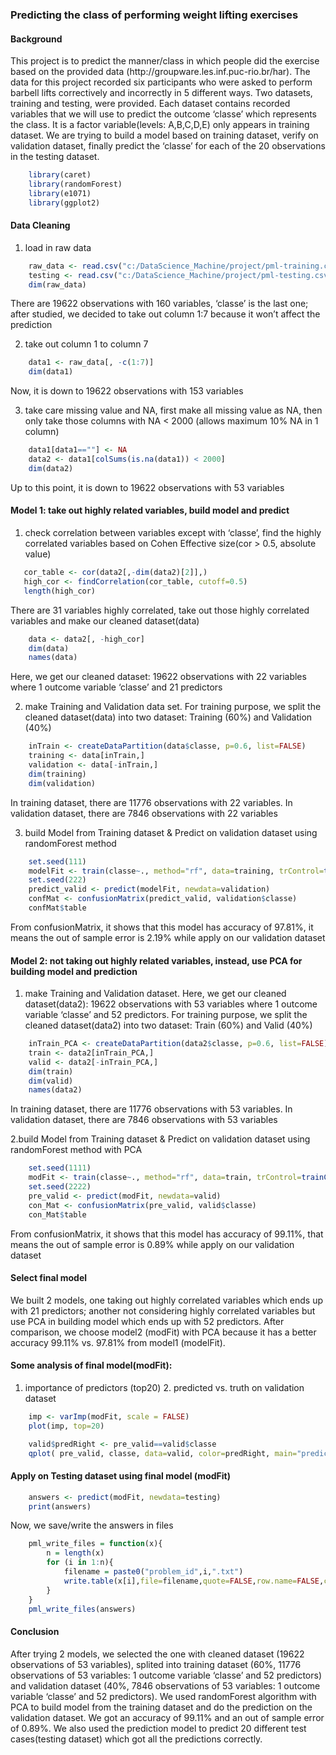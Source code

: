 
### Predicting the class of performing weight lifting exercises


####  Background
This project is to predict the manner/class in which people did the exercise based on the provided data (http://groupware.les.inf.puc-rio.br/har). The data for this project recorded six participants who were asked to perform barbell lifts correctively and incorrectly in 5 different ways. Two datasets, training and testing, were provided. Each dataset contains recorded variables that we will use to predict the outcome 'classe' which represents the class. It is a factor variable(levels: A,B,C,D,E) only appears in training dataset. We are trying to build a model based on training dataset, verify on validation dataset, finally predict the 'classe' for each of the 20 observations in the testing dataset.

```r
    library(caret)
    library(randomForest)
    library(e1071)
    library(ggplot2)    
```
#### Data Cleaning 
1. load in raw data
```r
    raw_data <- read.csv("c:/DataScience_Machine/project/pml-training.csv")
    testing <- read.csv("c:/DataScience_Machine/project/pml-testing.csv")
    dim(raw_data) 
```
There are 19622 observations with 160 variables, 'classe' is the last one; after studied, we decided to take out column 1:7 because it won't affect the prediction

2. take out column 1 to column 7
```r
    data1 <- raw_data[, -c(1:7)]
    dim(data1)
```
Now, it is down to 19622 observations with 153 variables

3. take care missing value and NA, first make all missing value as NA, then only take those columns with NA < 2000 (allows maximum 10% NA in 1 column)
```r
    data1[data1==""] <- NA
    data2 <- data1[colSums(is.na(data1)) < 2000]
    dim(data2)
```
Up to this point, it is down to 19622 observations with 53 variables


#### Model 1: take out highly related variables, build model and predict
1. check correlation between variables except with 'classe', find the highly correlated variables based on Cohen Effective size(cor > 0.5, absolute value)
```r
   cor_table <- cor(data2[,-dim(data2)[2]],) 
   high_cor <- findCorrelation(cor_table, cutoff=0.5) 
   length(high_cor) 
```
There are 31 variables highly correlated, take out those highly correlated variables and make our cleaned dataset(data)
```r
    data <- data2[, -high_cor]
    dim(data)
    names(data)
```
Here, we get our cleaned dataset: 19622 observations with 22 variables where 1 outcome variable 'classe' and 21 predictors

2. make Training and Validation data set. For training purpose, we split the cleaned dataset(data) into two dataset: Training (60%) and Validation (40%)
```r
    inTrain <- createDataPartition(data$classe, p=0.6, list=FALSE)
    training <- data[inTrain,]
    validation <- data[-inTrain,]
    dim(training)
    dim(validation)
```
In training dataset, there are 11776 observations with 22 variables. In validation dataset, there are 7846 observations with 22 variables

3. build Model from Training dataset & Predict on validation dataset using randomForest method 
```r
    set.seed(111)
    modelFit <- train(classe~., method="rf", data=training, trControl=trainControl(method="cv"), importance=TRUE)
    set.seed(222)
    predict_valid <- predict(modelFit, newdata=validation)
    confMat <- confusionMatrix(predict_valid, validation$classe)
    confMat$table
```
From confusionMatrix, it shows that this model has accuracy of 97.81%, it means the out of sample error is 2.19% while apply on our validation dataset


#### Model 2: not taking out highly related variables, instead, use PCA for building model and prediction
1. make Training and Validation dataset. Here, we get our cleaned dataset(data2): 19622 observations with 53 variables where 1 outcome variable 'classe' and 52 predictors. For training purpose, we split the cleaned dataset(data2) into two dataset: Train (60%) and Valid (40%)
```r
    inTrain_PCA <- createDataPartition(data2$classe, p=0.6, list=FALSE)
    train <- data2[inTrain_PCA,]
    valid <- data2[-inTrain_PCA,]
    dim(train)
    dim(valid)
    names(data2)
```
In training dataset, there are 11776 observations with 53 variables. In validation dataset, there are 7846 observations with 53 variables

2.build Model from Training dataset & Predict on validation dataset using randomForest method with PCA
```r
    set.seed(1111)
    modFit <- train(classe~., method="rf", data=train, trControl=trainControl(method="cv"), Preprocess="pca",importance=TRUE)
    set.seed(2222)
    pre_valid <- predict(modFit, newdata=valid)
    con_Mat <- confusionMatrix(pre_valid, valid$classe)
    con_Mat$table
```
From confusionMatrix, it shows that this model has accuracy of 99.11%, that means the out of sample error is 0.89% while apply on our validation dataset

    
#### Select final model
We built 2 models, one taking out highly correlated variables which ends up with 21 predictors; another not considering highly correlated variables but use PCA in building model which ends up with 52 predictors. After comparison, we choose  model2 (modFit) with PCA because it has a better accuracy 99.11% vs. 97.81% from  model1 (modelFit).


#### Some analysis of final model(modFit):
1. importance of predictors (top20)     2. predicted vs. truth on validation dataset 
```r
    imp <- varImp(modFit, scale = FALSE)
    plot(imp, top=20)
```

```r
    valid$predRight <- pre_valid==valid$classe
    qplot( pre_valid, classe, data=valid, color=predRight, main="predicted vs. true on validation dataset")
```

#### Apply on Testing dataset using final model (modFit)
```r
    answers <- predict(modFit, newdata=testing)
    print(answers)
```
Now, we save/write the answers in files
```r
    pml_write_files = function(x){
        n = length(x)
        for (i in 1:n){
            filename = paste0("problem_id",i,".txt")
            write.table(x[i],file=filename,quote=FALSE,row.name=FALSE,col.names=FALSE)
        }
    }
    pml_write_files(answers)
```


#### Conclusion
After trying 2 models, we selected the one with cleaned dataset (19622 observations of 53 variables), splited into training dataset (60%, 11776 observations of 53 variables: 1 outcome variable 'classe' and 52 predictors) and validation dataset (40%, 7846 observations of 53 variables: 1 outcome variable 'classe' and 52 predictors). We used randomForest algorithm with PCA to build model from the training dataset and do the prediction on the validation dataset. We got an accuracy of 99.11% and an out of sample error of 0.89%. We also used the prediction model to predict 20 different test cases(testing dataset) which got all the predictions correctly. 






